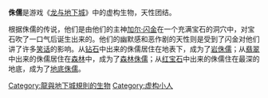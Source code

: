 {{Infobox D&D creature
 |name=侏儒
 |alignment=
 |type=[[类人生物|类人生物]]
 |subtype=
 |source=
 |mythical=[[地精|地精]]
 |first=
 |wizards_image_URL=http://www.wizards.com/dnd/images/MM35_gallery/MM35_PG131.jpg
 |OGL_stats_URL=http://www.systemreferencedocuments.org/35/sovelior_sage/monstersG.html#gnome
}}'''侏儒'''是游戏《[[龙与地下城|龙与地下城]]》中的虚构生物，天性团结。

根据侏儒的传说，他们是由他们的主神[[加尔·闪金|加尔·闪金]]在一个充满宝石的洞穴中，对宝石吹了一口气后诞生出来的。他们的幽默感和恶作剧的天性则是受到了闪金对他们讲了许多[[笑话|笑话]]的影响。从[[钻石|钻石]]中出来的侏儒居住在地表下，成为了[[岩侏儒|岩侏儒]]；从[[翡翠|翡翠]]中出来的侏儒居住在[[森林|森林]]中，成为了[[森林侏儒|森林侏儒]]；从[[红宝石|红宝石]]中出来的侏儒住在最深的地底，成为了[[地底侏儒|地底侏儒]]。

{{Fict-char-stub}}

[[Category:龍與地下城規則的生物|Category:龍與地下城規則的生物]]
[[Category:虚构小人|Category:虚构小人]]
